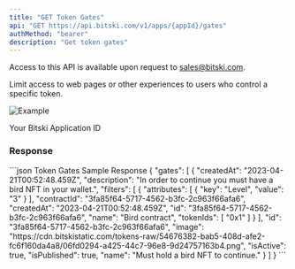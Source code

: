 ```yaml
---
title: "GET Token Gates"
api: "GET https://api.bitski.com/v1/apps/{appId}/gates"
authMethod: "bearer"
description: "Get token gates"
---
```


<Note>Access to this API is available upon request to sales@bitski.com.</Note>

Limit access to web pages or other experiences to users who control a specific token.

![Example](/assets/images/gate-37fcd3c18c3afec1456c1d81dc6288cc.png "Gated Order")

<ParamField path="appId" type="string" required>
  Your Bitski Application ID
</ParamField>

### Response

<ResponseField name="gates" type="array of object" required>
  <Expandable title="properties">
    <ResponseField name="id" type="string" required/>
    <ResponseField name="name" type="string" required/>
    <ResponseField name="image" type="string" required/>
    <ResponseField name="description" type="string"/>
    <ResponseField name="createdAt" type="string" required/>
    <ResponseField name="filters" type="array of objects" required/>
    <ResponseField name="isActive" type="boolean" required/>
    <ResponseField name="isPublished" type="boolean" required/>
  </Expandable>
</ResponseField>

<ResponseExample>
```json Token Gates Sample Response
{
  "gates": [
    {
      "createdAt": "2023-04-21T00:52:48.459Z",
      "description": "In order to continue you must have a bird NFT in your wallet.",
      "filters": [
        {
          "attributes": [
            {
              "key": "Level",
              "value": "3"
            }
          ],
          "contractId": "3fa85f64-5717-4562-b3fc-2c963f66afa6",
          "createdAt": "2023-04-21T00:52:48.459Z",
          "id": "3fa85f64-5717-4562-b3fc-2c963f66afa6",
          "name": "Bird contract",
          "tokenIds": [
            "0x1"
          ]
        }
      ],
      "id": "3fa85f64-5717-4562-b3fc-2c963f66afa6",
      "image": "https://cdn.bitskistatic.com/tokens-raw/54676382-bab5-408d-afe2-fc6f160da4a8/06fd0294-a425-44c7-96e8-9d24757163b4.png",
      "isActive": true,
      "isPublished": true,
      "name": "Must hold a bird NFT to continue."
    }
  ]
}
```
</ResponseExample>
